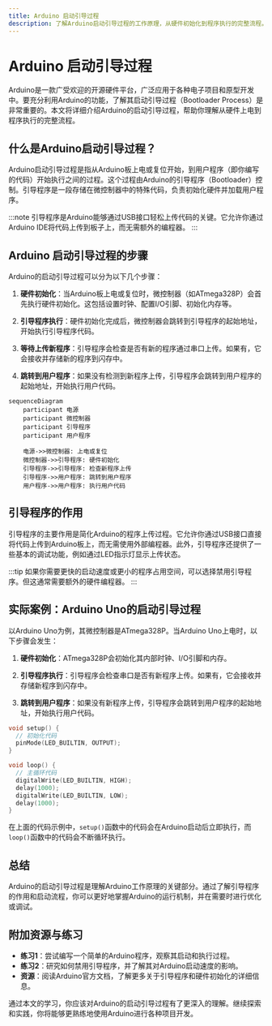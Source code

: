 ```yaml
---
title: Arduino 启动引导过程
description: 了解Arduino启动引导过程的工作原理，从硬件初始化到程序执行的完整流程。适合初学者深入理解Arduino的运行机制。
---
```


# Arduino 启动引导过程

Arduino是一款广受欢迎的开源硬件平台，广泛应用于各种电子项目和原型开发中。要充分利用Arduino的功能，了解其启动引导过程（Bootloader Process）是非常重要的。本文将详细介绍Arduino的启动引导过程，帮助你理解从硬件上电到程序执行的完整流程。

## 什么是Arduino启动引导过程？

Arduino启动引导过程是指从Arduino板上电或复位开始，到用户程序（即你编写的代码）开始执行之间的过程。这个过程由Arduino的引导程序（Bootloader）控制。引导程序是一段存储在微控制器中的特殊代码，负责初始化硬件并加载用户程序。

:::note
引导程序是Arduino能够通过USB接口轻松上传代码的关键。它允许你通过Arduino IDE将代码上传到板子上，而无需额外的编程器。
:::

## Arduino 启动引导过程的步骤

Arduino的启动引导过程可以分为以下几个步骤：

1. **硬件初始化**：当Arduino板上电或复位时，微控制器（如ATmega328P）会首先执行硬件初始化。这包括设置时钟、配置I/O引脚、初始化内存等。

2. **引导程序执行**：硬件初始化完成后，微控制器会跳转到引导程序的起始地址，开始执行引导程序代码。

3. **等待上传新程序**：引导程序会检查是否有新的程序通过串口上传。如果有，它会接收并存储新的程序到闪存中。

4. **跳转到用户程序**：如果没有检测到新程序上传，引导程序会跳转到用户程序的起始地址，开始执行用户代码。

```mermaid
sequenceDiagram
    participant 电源
    participant 微控制器
    participant 引导程序
    participant 用户程序

    电源->>微控制器: 上电或复位
    微控制器->>引导程序: 硬件初始化
    引导程序->>引导程序: 检查新程序上传
    引导程序->>用户程序: 跳转到用户程序
    用户程序->>用户程序: 执行用户代码
```

## 引导程序的作用

引导程序的主要作用是简化Arduino的程序上传过程。它允许你通过USB接口直接将代码上传到Arduino板上，而无需使用外部编程器。此外，引导程序还提供了一些基本的调试功能，例如通过LED指示灯显示上传状态。

:::tip
如果你需要更快的启动速度或更小的程序占用空间，可以选择禁用引导程序。但这通常需要额外的硬件编程器。
:::

## 实际案例：Arduino Uno的启动引导过程

以Arduino Uno为例，其微控制器是ATmega328P。当Arduino Uno上电时，以下步骤会发生：

1. **硬件初始化**：ATmega328P会初始化其内部时钟、I/O引脚和内存。

2. **引导程序执行**：引导程序会检查串口是否有新程序上传。如果有，它会接收并存储新程序到闪存中。

3. **跳转到用户程序**：如果没有新程序上传，引导程序会跳转到用户程序的起始地址，开始执行用户代码。

```cpp
void setup() {
  // 初始化代码
  pinMode(LED_BUILTIN, OUTPUT);
}

void loop() {
  // 主循环代码
  digitalWrite(LED_BUILTIN, HIGH);
  delay(1000);
  digitalWrite(LED_BUILTIN, LOW);
  delay(1000);
}
```

在上面的代码示例中，`setup()`函数中的代码会在Arduino启动后立即执行，而`loop()`函数中的代码会不断循环执行。

## 总结

Arduino的启动引导过程是理解Arduino工作原理的关键部分。通过了解引导程序的作用和启动流程，你可以更好地掌握Arduino的运行机制，并在需要时进行优化或调试。

## 附加资源与练习

- **练习1**：尝试编写一个简单的Arduino程序，观察其启动和执行过程。
- **练习2**：研究如何禁用引导程序，并了解其对Arduino启动速度的影响。
- **资源**：阅读Arduino官方文档，了解更多关于引导程序和硬件初始化的详细信息。

通过本文的学习，你应该对Arduino的启动引导过程有了更深入的理解。继续探索和实践，你将能够更熟练地使用Arduino进行各种项目开发。